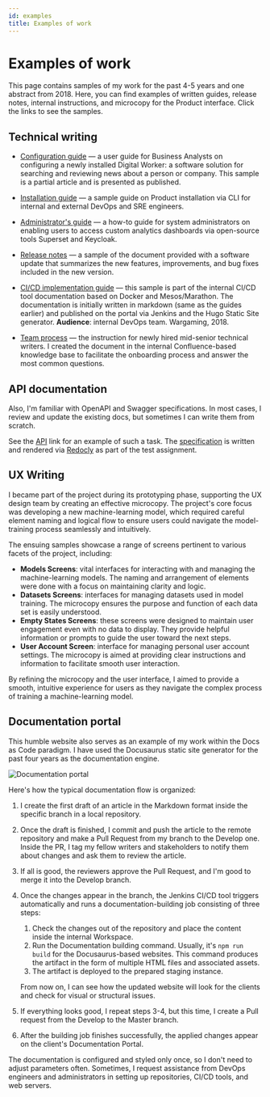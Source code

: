 ```yaml
---
id: examples
title: Examples of work
---
```


# Examples of work

This page contains samples of my work for the past 4-5 years and one abstract from 2018. Here, you can find examples of written guides, release notes, internal instructions, and microcopy for the Product interface. Click the links to see the samples.

## Technical writing

- [Configuration guide](/docs/examples/dw) — a user guide for Business Analysts on configuring a newly installed Digital Worker: a software solution for searching and reviewing news about a person or company. This sample is a partial article and is presented as published.

- [Installation guide](/docs/examples/install) — a sample guide on Product installation via CLI for internal and external DevOps and SRE engineers.

- [Administrator's guide](/docs/examples/access) — a how-to guide for system administrators on enabling users to access custom analytics dashboards via open-source tools Superset and Keycloak.

- [Release notes](/docs/examples/release-notes) — a sample of the document provided with a software update that summarizes the new features, improvements, and bug fixes included in the new version.
- [CI/CD implementation guide](/img/samples/sample-3-instruction-2018.pdf) — this sample is part of the internal CI/CD tool documentation based on Docker and Mesos/Marathon. The documentation is initially written in markdown (same as the guides earlier) and published on the portal via Jenkins and the Hugo Static Site generator. **Audience**: internal DevOps team. Wargaming, 2018.
- [Team process](/img/samples/team-process_.pdf) — the instruction for newly hired mid-senior technical writers. I created the document in the internal Confluence-based knowledge base to facilitate the onboarding process and answer the most common questions.

## API documentation

Also, I'm familiar with OpenAPI and Swagger specifications. In most cases, I review and update the existing docs, but sometimes I can write them from scratch. 

See the [API](/api/) link for an example of such a task. The [specification](https://aleksimo.github.io/techwriter/redocusaurus/plugin-redoc-0.yaml) is written and rendered via [Redocly](https://redocly.com/) as part of the test assignment.

## UX Writing

I became part of the project during its prototyping phase, supporting the UX design team by creating an effective microcopy. The project's core focus was developing a new machine-learning model, which required careful element naming and logical flow to ensure users could navigate the model-training process seamlessly and intuitively.

The ensuing samples showcase a range of screens pertinent to various facets of the project, including:

- **Models Screens**: vital interfaces for interacting with and managing the machine-learning models. The naming and arrangement of elements were done with a focus on maintaining clarity and logic.
- **Datasets Screens**: interfaces for managing datasets used in model training. The microcopy ensures the purpose and function of each data set is easily understood.
- **Empty States Screens**: these screens were designed to maintain user engagement even with no data to display. They provide helpful information or prompts to guide the user toward the next steps.
- **User Account Screen**: interface for managing personal user account settings. The microcopy is aimed at providing clear instructions and information to facilitate smooth user interaction.

By refining the microcopy and the user interface, I aimed to provide a smooth, intuitive experience for users as they navigate the complex process of training a machine-learning model.

<CarouselComponent />

## Documentation portal

This humble website also serves as an example of my work within the Docs as Code paradigm. I have used the Docusaurus static site generator for the past four years as the documentation engine.

![Documentation portal](/img/website.png)

Here's how the typical documentation flow is organized:

1. I create the first draft of an article in the Markdown format inside the specific branch in a local repository.
2. Once the draft is finished, I commit and push the article to the remote repository and make a Pull Request from my branch to the Develop one. Inside the PR, I tag my fellow writers and stakeholders to notify them about changes and ask them to review the article.
3. If all is good, the reviewers approve the Pull Request, and I'm good to merge it into the Develop branch.
4. Once the changes appear in the branch, the Jenkins CI/CD tool triggers automatically and runs a documentation-building job consisting of three steps:

    1. Check the changes out of the repository and place the content inside the internal Workspace.
    2. Run the Documentation building command. Usually, it's `npm run build` for the Docusaurus-based websites. This command produces the artifact in the form of multiple HTML files and associated assets.
    3. The artifact is deployed to the prepared staging instance.

    From now on, I can see how the updated website will look for the clients and check for visual or structural issues.

5. If everything looks good, I repeat steps 3-4, but this time, I create a Pull request from the Develop to the Master branch.
6. After the building job finishes successfully, the applied changes appear on the client's Documentation Portal.

The documentation is configured and styled only once, so I don't need to adjust parameters often. Sometimes, I request assistance from DevOps engineers and administrators in setting up repositories, CI/CD tools, and web servers.
